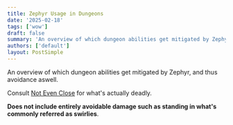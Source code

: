 ```yaml
---
title: Zephyr Usage in Dungeons
date: '2025-02-18'
tags: ['wow']
draft: false
summary: 'An overview of which dungeon abilities get mitigated by Zephyr (and thus avoidance)'
authors: ['default']
layout: PostSimple
---
```


An overview of which dungeon abilities get mitigated by <WowheadLink kind="spell" id={374227} icon="ability_evoker_hoverblack">Zephyr</WowheadLink>, and thus avoidance aswell.

Consult [Not Even Close](https://not-even-close.com/) for what's actually deadly.

**Does not include entirely avoidable damage such as standing in what's commonly referred as swirlies**.


<Zephyr data={data} />
